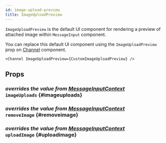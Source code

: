 ```yaml
---
id: image-upload-preview
title: ImageUploadPreview
---
```



`ImageUploadPreview` is the default UI component for rendering a preview of attached image within `MessageInput` component.

You can replace this default UI component using the `ImageUploadPreview` prop on [Channel](../core-components/channel.mdx) component.

```tsx
<Channel ImageUploadPreview={CustomImageUploadPreview} />
```

## Props

### <div class="label description">_overrides the value from [MessageInputContext](../contexts/message_input_context.mdx#imageuploads)_</div> `imageUploads` \{#imageuploads}

<ImageUploads />

### <div class="label description">_overrides the value from [MessageInputContext](../contexts/message_input_context.mdx#removeimage)_</div> `removeImage` \{#removeimage}

<RemoveImage />

### <div class="label description">_overrides the value from [MessageInputContext](../contexts/message_input_context.mdx#uploadimage)_</div> `uploadImage` \{#uploadimage}

<UploadImage />
